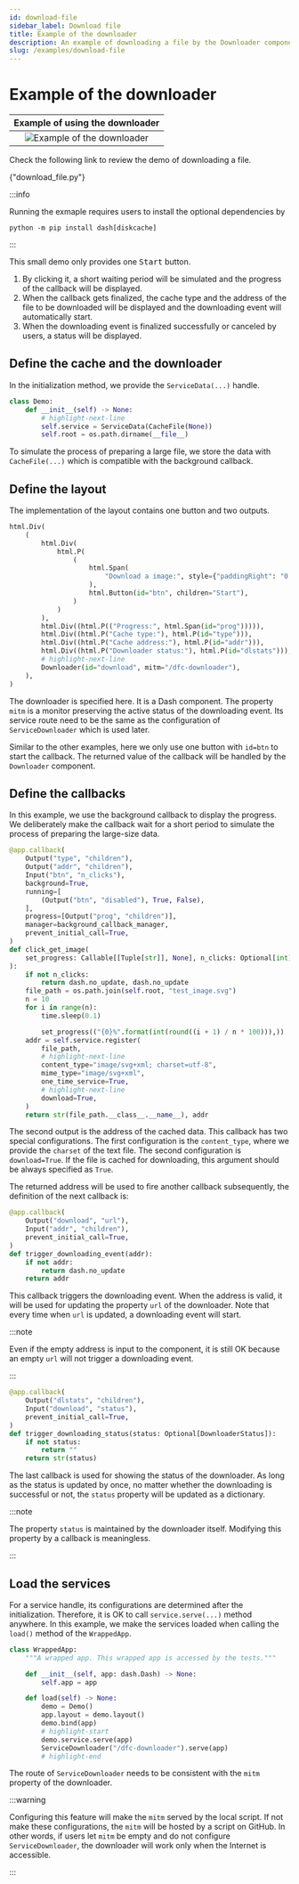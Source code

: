 ```yaml
---
id: download-file
sidebar_label: Download file
title: Example of the downloader
description: An example of downloading a file by the Downloader component.
slug: /examples/download-file
---
```




# Example of the downloader

<div className="float-right indark-inv">

|                    Example of using the downloader                     |
| :--------------------------------------------------------------------: |
| ![Example of the downloader](/img/examples/example-download-file.webp) |

</div>

Check the following link to review the demo of downloading a file.

<p>
  <DarkButton to={demoURL("download_file.py")} icon={mdiLanguagePython}>
    {"download_file.py"}
  </DarkButton>
</p>

<div className="d-flow-root">

:::info

Running the exmaple requires users to install the optional dependencies by

```shell
python -m pip install dash[diskcache]
```

:::

</div>

This small demo only provides one <kbd>Start</kbd> button.

1. By clicking it, a short waiting period will be simulated and the progress of the
   callback will be displayed.
2. When the callback gets finalized, the cache type and the address of the file to be
   downloaded will be displayed and the downloading event will automatically start.
3. When the downloading event is finalized successfully or canceled by users, a status
   will be displayed.

## Define the cache and the downloader

In the initialization method, we provide the `ServiceData(...)` handle.

```python showLineNumbers
class Demo:
    def __init__(self) -> None:
        # highlight-next-line
        self.service = ServiceData(CacheFile(None))
        self.root = os.path.dirname(__file__)
```

To simulate the process of preparing a large file, we store the data with
`CacheFile(...)` which is compatible with the background callback.

## Define the layout

The implementation of the layout contains one button and two outputs.

```python showLineNumbers
html.Div(
    (
        html.Div(
            html.P(
                (
                    html.Span(
                        "Download a image:", style={"paddingRight": "0.5rem"}
                    ),
                    html.Button(id="btn", children="Start"),
                )
            )
        ),
        html.Div((html.P(("Progress:", html.Span(id="prog"))))),
        html.Div((html.P("Cache type:"), html.P(id="type"))),
        html.Div((html.P("Cache address:"), html.P(id="addr"))),
        html.Div((html.P("Downloader status:"), html.P(id="dlstats"))),
        # highlight-next-line
        Downloader(id="download", mitm="/dfc-downloader"),
    ),
)
```

The downloader is specified here. It is a Dash component. The property `mitm` is a
monitor preserving the active status of the downloading event. Its service route
need to be the same as the configuration of `ServiceDownloader` which is used later.

Similar to the other examples, here we only use one button with `id=btn` to start the
callback. The returned value of the callback will be handled by the `Downloader`
component.

## Define the callbacks

In this example, we use the background callback to display the progress. We
deliberately make the callback wait for a short period to simulate the process of
preparing the large-size data.

```python showLineNumbers
@app.callback(
    Output("type", "children"),
    Output("addr", "children"),
    Input("btn", "n_clicks"),
    background=True,
    running=[
        (Output("btn", "disabled"), True, False),
    ],
    progress=[Output("prog", "children")],
    manager=background_callback_manager,
    prevent_initial_call=True,
)
def click_get_image(
    set_progress: Callable[[Tuple[str]], None], n_clicks: Optional[int]
):
    if not n_clicks:
        return dash.no_update, dash.no_update
    file_path = os.path.join(self.root, "test_image.svg")
    n = 10
    for i in range(n):
        time.sleep(0.1)

        set_progress(("{0}%".format(int(round((i + 1) / n * 100))),))
    addr = self.service.register(
        file_path,
        # highlight-next-line
        content_type="image/svg+xml; charset=utf-8",
        mime_type="image/svg+xml",
        one_time_service=True,
        # highlight-next-line
        download=True,
    )
    return str(file_path.__class__.__name__), addr
```

The second output is the address of the cached data. This callback has two special
configurations. The first configuration is the `content_type`, where we provide the
`charset` of the text file. The second configuration is `download=True`. If the file
is cached for downloading, this argument should be always specified as `True`.

The returned address will be used to fire another callback subsequently, the definition
of the next callback is:

```python showLineNumbers
@app.callback(
    Output("download", "url"),
    Input("addr", "children"),
    prevent_initial_call=True,
)
def trigger_downloading_event(addr):
    if not addr:
        return dash.no_update
    return addr
```

This callback triggers the downloading event. When the address is valid, it will be
used for updating the property `url` of the downloader. Note that every time when
`url` is updated, a downloading event will start.

:::note

Even if the empty address is input to the component, it is still OK because an empty
`url` will not trigger a downloading event.

:::

```python showLineNumbers
@app.callback(
    Output("dlstats", "children"),
    Input("download", "status"),
    prevent_initial_call=True,
)
def trigger_downloading_status(status: Optional[DownloaderStatus]):
    if not status:
        return ""
    return str(status)
```

The last callback is used for showing the status of the downloader. As long as the
status is updated by once, no matter whether the downloading is successful or not,
the `status` property will be updated as a dictionary.

:::note

The property `status` is maintained by the downloader itself. Modifying this property
by a callback is meaningless.

:::

## Load the services

For a service handle, its configurations are determined after the initialization.
Therefore, it is OK to call `service.serve(...)` method anywhere. In this example, we
make the services loaded when calling the `load()` method of the `WrappedApp`.

```python showLineNumbers
class WrappedApp:
    """A wrapped app. This wrapped app is accessed by the tests."""

    def __init__(self, app: dash.Dash) -> None:
        self.app = app

    def load(self) -> None:
        demo = Demo()
        app.layout = demo.layout()
        demo.bind(app)
        # highlight-start
        demo.service.serve(app)
        ServiceDownloader("/dfc-downloader").serve(app)
        # highlight-end
```

The route of `ServiceDownloader` needs to be consistent with the `mitm` property of
the downloader.

:::warning

Configuring this feature will make the `mitm` served by the local script. If not
make these configurations, the `mitm` will be hosted by a script on GitHub. In other
words, if users let `mitm` be empty and do not configure `ServiceDownloader`,
the downloader will work only when the Internet is accessible.

:::

